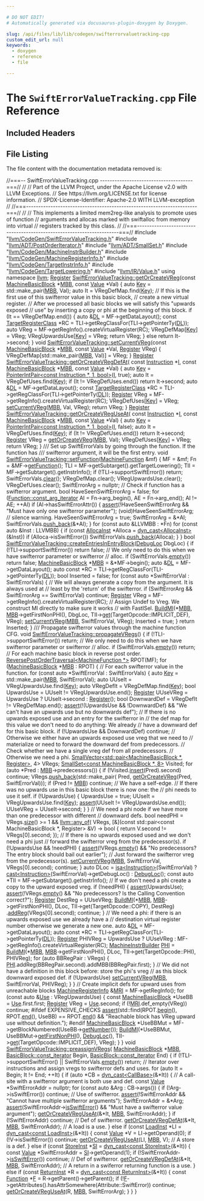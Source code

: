 ```yaml
---

# DO NOT EDIT!
# Automatically generated via docusaurus-plugin-doxygen by Doxygen.

slug: /api/files/lib/lib/codegen/swifterrorvaluetracking-cpp
custom_edit_url: null
keywords:
  - doxygen
  - reference
  - file

---
```





# The `SwiftErrorValueTracking.cpp` File Reference

<DoxygenPage pluginConfig={pluginConfig}>



## Included Headers

<IncludesList>
<IncludesListItem
  filePath="llvm/CodeGen/SwiftErrorValueTracking.h"
  permalink="/docs/api/files/include/include/llvm/include/llvm/codegen/swifterrorvaluetracking-h"
  isLocal="true" />
<IncludesListItem
  filePath="llvm/ADT/PostOrderIterator.h"
  permalink="/docs/api/files/include/include/llvm/include/llvm/adt/postorderiterator-h"
  isLocal="true" />
<IncludesListItem
  filePath="llvm/ADT/SmallSet.h"
  permalink="/docs/api/files/include/include/llvm/include/llvm/adt/smallset-h"
  isLocal="true" />
<IncludesListItem
  filePath="llvm/CodeGen/MachineInstrBuilder.h"
  permalink="/docs/api/files/include/include/llvm/include/llvm/codegen/machineinstrbuilder-h"
  isLocal="true" />
<IncludesListItem
  filePath="llvm/CodeGen/MachineRegisterInfo.h"
  permalink="/docs/api/files/include/include/llvm/include/llvm/codegen/machineregisterinfo-h"
  isLocal="true" />
<IncludesListItem
  filePath="llvm/CodeGen/TargetInstrInfo.h"
  permalink="/docs/api/files/include/include/llvm/include/llvm/codegen/targetinstrinfo-h"
  isLocal="true" />
<IncludesListItem
  filePath="llvm/CodeGen/TargetLowering.h"
  permalink="/docs/api/files/include/include/llvm/include/llvm/codegen/targetlowering-h"
  isLocal="true" />
<IncludesListItem
  filePath="llvm/IR/Value.h"
  permalink="/docs/api/files/include/include/llvm/include/llvm/ir/value-h"
  isLocal="true" />
</IncludesList>


## File Listing

The file content with the documentation metadata removed is:

<ProgramListing>

<Link id="l00001" /><CodeLine lineNumber="1"><span class="doxyHighlightComment">//===-- SwiftErrorValueTracking.cpp --------------------------------------===//</span></CodeLine>
<Link id="l00002" /><CodeLine lineNumber="2"><span class="doxyHighlightComment">//</span></CodeLine>
<Link id="l00003" /><CodeLine lineNumber="3"><span class="doxyHighlightComment">// Part of the LLVM Project, under the Apache License v2.0 with LLVM Exceptions.</span></CodeLine>
<Link id="l00004" /><CodeLine lineNumber="4"><span class="doxyHighlightComment">// See https://llvm.org/LICENSE.txt for license information.</span></CodeLine>
<Link id="l00005" /><CodeLine lineNumber="5"><span class="doxyHighlightComment">// SPDX-License-Identifier: Apache-2.0 WITH LLVM-exception</span></CodeLine>
<Link id="l00006" /><CodeLine lineNumber="6"><span class="doxyHighlightComment">//</span></CodeLine>
<Link id="l00007" /><CodeLine lineNumber="7"><span class="doxyHighlightComment">//===----------------------------------------------------------------------===//</span></CodeLine>
<Link id="l00008" /><CodeLine lineNumber="8"><span class="doxyHighlightComment">//</span></CodeLine>
<Link id="l00009" /><CodeLine lineNumber="9"><span class="doxyHighlightComment">// This implements a limited mem2reg-like analysis to promote uses of function</span></CodeLine>
<Link id="l00010" /><CodeLine lineNumber="10"><span class="doxyHighlightComment">// arguments and allocas marked with swiftalloc from memory into virtual</span></CodeLine>
<Link id="l00011" /><CodeLine lineNumber="11"><span class="doxyHighlightComment">// registers tracked by this class.</span></CodeLine>
<Link id="l00012" /><CodeLine lineNumber="12"><span class="doxyHighlightComment">//</span></CodeLine>
<Link id="l00013" /><CodeLine lineNumber="13"><span class="doxyHighlightComment">//===----------------------------------------------------------------------===//</span></CodeLine>
<Link id="l00014" /><CodeLine lineNumber="14"></CodeLine>
<Link id="l00015" /><CodeLine lineNumber="15"><span class="doxyHighlightPreprocessor">#include &quot;<a href="/docs/api/files/include/include/llvm/include/llvm/codegen/swifterrorvaluetracking-h">llvm/CodeGen/SwiftErrorValueTracking.h</a>&quot;</span></CodeLine>
<Link id="l00016" /><CodeLine lineNumber="16"><span class="doxyHighlightPreprocessor">#include &quot;<a href="/docs/api/files/include/include/llvm/include/llvm/adt/postorderiterator-h">llvm/ADT/PostOrderIterator.h</a>&quot;</span></CodeLine>
<Link id="l00017" /><CodeLine lineNumber="17"><span class="doxyHighlightPreprocessor">#include &quot;<a href="/docs/api/files/include/include/llvm/include/llvm/adt/smallset-h">llvm/ADT/SmallSet.h</a>&quot;</span></CodeLine>
<Link id="l00018" /><CodeLine lineNumber="18"><span class="doxyHighlightPreprocessor">#include &quot;<a href="/docs/api/files/include/include/llvm/include/llvm/codegen/machineinstrbuilder-h">llvm/CodeGen/MachineInstrBuilder.h</a>&quot;</span></CodeLine>
<Link id="l00019" /><CodeLine lineNumber="19"><span class="doxyHighlightPreprocessor">#include &quot;<a href="/docs/api/files/include/include/llvm/include/llvm/codegen/machineregisterinfo-h">llvm/CodeGen/MachineRegisterInfo.h</a>&quot;</span></CodeLine>
<Link id="l00020" /><CodeLine lineNumber="20"><span class="doxyHighlightPreprocessor">#include &quot;<a href="/docs/api/files/include/include/llvm/include/llvm/codegen/targetinstrinfo-h">llvm/CodeGen/TargetInstrInfo.h</a>&quot;</span></CodeLine>
<Link id="l00021" /><CodeLine lineNumber="21"><span class="doxyHighlightPreprocessor">#include &quot;<a href="/docs/api/files/include/include/llvm/include/llvm/codegen/targetlowering-h">llvm/CodeGen/TargetLowering.h</a>&quot;</span></CodeLine>
<Link id="l00022" /><CodeLine lineNumber="22"><span class="doxyHighlightPreprocessor">#include &quot;<a href="/docs/api/files/include/include/llvm/include/llvm/ir/value-h">llvm/IR/Value.h</a>&quot;</span></CodeLine>
<Link id="l00023" /><CodeLine lineNumber="23"></CodeLine>
<Link id="l00024" /><CodeLine lineNumber="24"><span class="doxyHighlightKeyword">using namespace </span><span class="doxyHighlight"><a href="/docs/api/namespaces/llvm">llvm</a>;</span></CodeLine>
<Link id="l00025" /><CodeLine lineNumber="25"></CodeLine>
<Link id="l00026" /><CodeLine lineNumber="26" lineLink="/docs/api/classes/llvm/swifterrorvaluetracking/#a2ac39142a29cd5b2c98260c7de28550d"><span class="doxyHighlight"><a href="/docs/api/classes/llvm/register">Register</a> <a href="/docs/api/classes/llvm/swifterrorvaluetracking/#a2ac39142a29cd5b2c98260c7de28550d">SwiftErrorValueTracking::getOrCreateVReg</a>(</span><span class="doxyHighlightKeyword">const</span><span class="doxyHighlight"> <a href="/docs/api/classes/llvm/machinebasicblock">MachineBasicBlock</a> &#42;<a href="/docs/api/files/lib/lib/target/lib/target/arm/armslshardening-cpp/#a5958512eae2979bd2eb383977996a600">MBB</a>,</span></CodeLine>
<Link id="l00027" /><CodeLine lineNumber="27"><span class="doxyHighlight">                                                  </span><span class="doxyHighlightKeyword">const</span><span class="doxyHighlight"> <a href="/docs/api/classes/llvm/value">Value</a> &#42;Val) &#123;</span></CodeLine>
<Link id="l00028" /><CodeLine lineNumber="28"><span class="doxyHighlight">  </span><span class="doxyHighlightKeyword">auto</span><span class="doxyHighlight"> <a href="/docs/api/namespaces/llvm/#a98c6256d0644613c6b5b3e2ef06ef5ce">Key</a> = std::make&#95;pair(<a href="/docs/api/files/lib/lib/target/lib/target/arm/armslshardening-cpp/#a5958512eae2979bd2eb383977996a600">MBB</a>, Val);</span></CodeLine>
<Link id="l00029" /><CodeLine lineNumber="29"><span class="doxyHighlight">  </span><span class="doxyHighlightKeyword">auto</span><span class="doxyHighlight"> It = VRegDefMap.find(<a href="/docs/api/namespaces/llvm/#a98c6256d0644613c6b5b3e2ef06ef5ce">Key</a>);</span></CodeLine>
<Link id="l00030" /><CodeLine lineNumber="30"><span class="doxyHighlight">  </span><span class="doxyHighlightComment">// If this is the first use of this swifterror value in this basic block,</span></CodeLine>
<Link id="l00031" /><CodeLine lineNumber="31"><span class="doxyHighlight">  </span><span class="doxyHighlightComment">// create a new virtual register.</span></CodeLine>
<Link id="l00032" /><CodeLine lineNumber="32"><span class="doxyHighlight">  </span><span class="doxyHighlightComment">// After we processed all basic blocks we will satisfy this &quot;upwards exposed</span></CodeLine>
<Link id="l00033" /><CodeLine lineNumber="33"><span class="doxyHighlight">  </span><span class="doxyHighlightComment">// use&quot; by inserting a copy or phi at the beginning of this block.</span></CodeLine>
<Link id="l00034" /><CodeLine lineNumber="34"><span class="doxyHighlight">  </span><span class="doxyHighlightKeywordFlow">if</span><span class="doxyHighlight"> (It == VRegDefMap.end()) &#123;</span></CodeLine>
<Link id="l00035" /><CodeLine lineNumber="35"><span class="doxyHighlight">    </span><span class="doxyHighlightKeyword">auto</span><span class="doxyHighlight"> &amp;<a href="/docs/api/files/lib/lib/target/lib/target/arm/armslshardening-cpp/#ad467c4ab9119043f9b7750ab986be61a">DL</a> = MF-&gt;getDataLayout();</span></CodeLine>
<Link id="l00036" /><CodeLine lineNumber="36"><span class="doxyHighlight">    </span><span class="doxyHighlightKeyword">const</span><span class="doxyHighlight"> <a href="/docs/api/classes/llvm/targetregisterclass">TargetRegisterClass</a> &#42;RC = TLI-&gt;getRegClassFor(TLI-&gt;getPointerTy(<a href="/docs/api/files/lib/lib/target/lib/target/arm/armslshardening-cpp/#ad467c4ab9119043f9b7750ab986be61a">DL</a>));</span></CodeLine>
<Link id="l00037" /><CodeLine lineNumber="37"><span class="doxyHighlight">    </span><span class="doxyHighlightKeyword">auto</span><span class="doxyHighlight"> VReg = MF-&gt;getRegInfo().createVirtualRegister(RC);</span></CodeLine>
<Link id="l00038" /><CodeLine lineNumber="38"><span class="doxyHighlight">    VRegDefMap&#91;<a href="/docs/api/namespaces/llvm/#a98c6256d0644613c6b5b3e2ef06ef5ce">Key</a>&#93; = VReg;</span></CodeLine>
<Link id="l00039" /><CodeLine lineNumber="39"><span class="doxyHighlight">    VRegUpwardsUse&#91;<a href="/docs/api/namespaces/llvm/#a98c6256d0644613c6b5b3e2ef06ef5ce">Key</a>&#93; = VReg;</span></CodeLine>
<Link id="l00040" /><CodeLine lineNumber="40"><span class="doxyHighlight">    </span><span class="doxyHighlightKeywordFlow">return</span><span class="doxyHighlight"> VReg;</span></CodeLine>
<Link id="l00041" /><CodeLine lineNumber="41"><span class="doxyHighlight">  &#125; </span><span class="doxyHighlightKeywordFlow">else</span></CodeLine>
<Link id="l00042" /><CodeLine lineNumber="42"><span class="doxyHighlight">    </span><span class="doxyHighlightKeywordFlow">return</span><span class="doxyHighlight"> It-&gt;second;</span></CodeLine>
<Link id="l00043" /><CodeLine lineNumber="43"><span class="doxyHighlight">&#125;</span></CodeLine>
<Link id="l00044" /><CodeLine lineNumber="44"></CodeLine>
<Link id="l00045" /><CodeLine lineNumber="45" lineLink="/docs/api/classes/llvm/swifterrorvaluetracking/#a66f2e8beece1a113332dbc94eb85f045"><span class="doxyHighlightKeywordType">void</span><span class="doxyHighlight"> <a href="/docs/api/classes/llvm/swifterrorvaluetracking/#a66f2e8beece1a113332dbc94eb85f045">SwiftErrorValueTracking::setCurrentVReg</a>(</span><span class="doxyHighlightKeyword">const</span><span class="doxyHighlight"> <a href="/docs/api/classes/llvm/machinebasicblock">MachineBasicBlock</a> &#42;<a href="/docs/api/files/lib/lib/target/lib/target/arm/armslshardening-cpp/#a5958512eae2979bd2eb383977996a600">MBB</a>,</span></CodeLine>
<Link id="l00046" /><CodeLine lineNumber="46"><span class="doxyHighlight">                                             </span><span class="doxyHighlightKeyword">const</span><span class="doxyHighlight"> <a href="/docs/api/classes/llvm/value">Value</a> &#42;Val, <a href="/docs/api/classes/llvm/register">Register</a> VReg) &#123;</span></CodeLine>
<Link id="l00047" /><CodeLine lineNumber="47"><span class="doxyHighlight">  VRegDefMap&#91;std::make&#95;pair(<a href="/docs/api/files/lib/lib/target/lib/target/arm/armslshardening-cpp/#a5958512eae2979bd2eb383977996a600">MBB</a>, Val)&#93; = VReg;</span></CodeLine>
<Link id="l00048" /><CodeLine lineNumber="48"><span class="doxyHighlight">&#125;</span></CodeLine>
<Link id="l00049" /><CodeLine lineNumber="49"></CodeLine>
<Link id="l00050" /><CodeLine lineNumber="50" lineLink="/docs/api/classes/llvm/swifterrorvaluetracking/#a92683da838265b16493908a7d40e77da"><span class="doxyHighlight"><a href="/docs/api/classes/llvm/register">Register</a> <a href="/docs/api/classes/llvm/swifterrorvaluetracking/#a92683da838265b16493908a7d40e77da">SwiftErrorValueTracking::getOrCreateVRegDefAt</a>(</span></CodeLine>
<Link id="l00051" /><CodeLine lineNumber="51"><span class="doxyHighlight">    </span><span class="doxyHighlightKeyword">const</span><span class="doxyHighlight"> <a href="/docs/api/classes/llvm/instruction">Instruction</a> &#42;<a href="/docs/api/files/lib/lib/support/md5-cpp/#ac0eafdc9ee161b71e7af98af736952fd">I</a>, </span><span class="doxyHighlightKeyword">const</span><span class="doxyHighlight"> <a href="/docs/api/classes/llvm/machinebasicblock">MachineBasicBlock</a> &#42;<a href="/docs/api/files/lib/lib/target/lib/target/arm/armslshardening-cpp/#a5958512eae2979bd2eb383977996a600">MBB</a>, </span><span class="doxyHighlightKeyword">const</span><span class="doxyHighlight"> <a href="/docs/api/classes/llvm/value">Value</a> &#42;Val) &#123;</span></CodeLine>
<Link id="l00052" /><CodeLine lineNumber="52"><span class="doxyHighlight">  </span><span class="doxyHighlightKeyword">auto</span><span class="doxyHighlight"> <a href="/docs/api/namespaces/llvm/#a98c6256d0644613c6b5b3e2ef06ef5ce">Key</a> = <a href="/docs/api/classes/llvm/pointerintpair">PointerIntPair&lt;const Instruction &#42;, 1, bool&gt;</a>(<a href="/docs/api/files/lib/lib/support/md5-cpp/#ac0eafdc9ee161b71e7af98af736952fd">I</a>, </span><span class="doxyHighlightKeyword">true</span><span class="doxyHighlight">);</span></CodeLine>
<Link id="l00053" /><CodeLine lineNumber="53"><span class="doxyHighlight">  </span><span class="doxyHighlightKeyword">auto</span><span class="doxyHighlight"> It = VRegDefUses.find(<a href="/docs/api/namespaces/llvm/#a98c6256d0644613c6b5b3e2ef06ef5ce">Key</a>);</span></CodeLine>
<Link id="l00054" /><CodeLine lineNumber="54"><span class="doxyHighlight">  </span><span class="doxyHighlightKeywordFlow">if</span><span class="doxyHighlight"> (It != VRegDefUses.end())</span></CodeLine>
<Link id="l00055" /><CodeLine lineNumber="55"><span class="doxyHighlight">    </span><span class="doxyHighlightKeywordFlow">return</span><span class="doxyHighlight"> It-&gt;second;</span></CodeLine>
<Link id="l00056" /><CodeLine lineNumber="56"></CodeLine>
<Link id="l00057" /><CodeLine lineNumber="57"><span class="doxyHighlight">  </span><span class="doxyHighlightKeyword">auto</span><span class="doxyHighlight"> &amp;<a href="/docs/api/files/lib/lib/target/lib/target/arm/armslshardening-cpp/#ad467c4ab9119043f9b7750ab986be61a">DL</a> = MF-&gt;getDataLayout();</span></CodeLine>
<Link id="l00058" /><CodeLine lineNumber="58"><span class="doxyHighlight">  </span><span class="doxyHighlightKeyword">const</span><span class="doxyHighlight"> <a href="/docs/api/classes/llvm/targetregisterclass">TargetRegisterClass</a> &#42;RC = TLI-&gt;getRegClassFor(TLI-&gt;getPointerTy(<a href="/docs/api/files/lib/lib/target/lib/target/arm/armslshardening-cpp/#ad467c4ab9119043f9b7750ab986be61a">DL</a>));</span></CodeLine>
<Link id="l00059" /><CodeLine lineNumber="59"><span class="doxyHighlight">  <a href="/docs/api/classes/llvm/register">Register</a> VReg = MF-&gt;getRegInfo().createVirtualRegister(RC);</span></CodeLine>
<Link id="l00060" /><CodeLine lineNumber="60"><span class="doxyHighlight">  VRegDefUses&#91;<a href="/docs/api/namespaces/llvm/#a98c6256d0644613c6b5b3e2ef06ef5ce">Key</a>&#93; = VReg;</span></CodeLine>
<Link id="l00061" /><CodeLine lineNumber="61"><span class="doxyHighlight">  <a href="/docs/api/classes/llvm/swifterrorvaluetracking/#a66f2e8beece1a113332dbc94eb85f045">setCurrentVReg</a>(<a href="/docs/api/files/lib/lib/target/lib/target/arm/armslshardening-cpp/#a5958512eae2979bd2eb383977996a600">MBB</a>, Val, VReg);</span></CodeLine>
<Link id="l00062" /><CodeLine lineNumber="62"><span class="doxyHighlight">  </span><span class="doxyHighlightKeywordFlow">return</span><span class="doxyHighlight"> VReg;</span></CodeLine>
<Link id="l00063" /><CodeLine lineNumber="63"><span class="doxyHighlight">&#125;</span></CodeLine>
<Link id="l00064" /><CodeLine lineNumber="64"></CodeLine>
<Link id="l00065" /><CodeLine lineNumber="65" lineLink="/docs/api/classes/llvm/swifterrorvaluetracking/#a72423412c65ab93787c19457470cf429"><span class="doxyHighlight"><a href="/docs/api/classes/llvm/register">Register</a> <a href="/docs/api/classes/llvm/swifterrorvaluetracking/#a72423412c65ab93787c19457470cf429">SwiftErrorValueTracking::getOrCreateVRegUseAt</a>(</span></CodeLine>
<Link id="l00066" /><CodeLine lineNumber="66"><span class="doxyHighlight">    </span><span class="doxyHighlightKeyword">const</span><span class="doxyHighlight"> <a href="/docs/api/classes/llvm/instruction">Instruction</a> &#42;<a href="/docs/api/files/lib/lib/support/md5-cpp/#ac0eafdc9ee161b71e7af98af736952fd">I</a>, </span><span class="doxyHighlightKeyword">const</span><span class="doxyHighlight"> <a href="/docs/api/classes/llvm/machinebasicblock">MachineBasicBlock</a> &#42;<a href="/docs/api/files/lib/lib/target/lib/target/arm/armslshardening-cpp/#a5958512eae2979bd2eb383977996a600">MBB</a>, </span><span class="doxyHighlightKeyword">const</span><span class="doxyHighlight"> <a href="/docs/api/classes/llvm/value">Value</a> &#42;Val) &#123;</span></CodeLine>
<Link id="l00067" /><CodeLine lineNumber="67"><span class="doxyHighlight">  </span><span class="doxyHighlightKeyword">auto</span><span class="doxyHighlight"> <a href="/docs/api/namespaces/llvm/#a98c6256d0644613c6b5b3e2ef06ef5ce">Key</a> = <a href="/docs/api/classes/llvm/pointerintpair">PointerIntPair&lt;const Instruction &#42;, 1, bool&gt;</a>(<a href="/docs/api/files/lib/lib/support/md5-cpp/#ac0eafdc9ee161b71e7af98af736952fd">I</a>, </span><span class="doxyHighlightKeyword">false</span><span class="doxyHighlight">);</span></CodeLine>
<Link id="l00068" /><CodeLine lineNumber="68"><span class="doxyHighlight">  </span><span class="doxyHighlightKeyword">auto</span><span class="doxyHighlight"> It = VRegDefUses.find(<a href="/docs/api/namespaces/llvm/#a98c6256d0644613c6b5b3e2ef06ef5ce">Key</a>);</span></CodeLine>
<Link id="l00069" /><CodeLine lineNumber="69"><span class="doxyHighlight">  </span><span class="doxyHighlightKeywordFlow">if</span><span class="doxyHighlight"> (It != VRegDefUses.end())</span></CodeLine>
<Link id="l00070" /><CodeLine lineNumber="70"><span class="doxyHighlight">    </span><span class="doxyHighlightKeywordFlow">return</span><span class="doxyHighlight"> It-&gt;second;</span></CodeLine>
<Link id="l00071" /><CodeLine lineNumber="71"></CodeLine>
<Link id="l00072" /><CodeLine lineNumber="72"><span class="doxyHighlight">  <a href="/docs/api/classes/llvm/register">Register</a> VReg = <a href="/docs/api/classes/llvm/swifterrorvaluetracking/#a2ac39142a29cd5b2c98260c7de28550d">getOrCreateVReg</a>(<a href="/docs/api/files/lib/lib/target/lib/target/arm/armslshardening-cpp/#a5958512eae2979bd2eb383977996a600">MBB</a>, Val);</span></CodeLine>
<Link id="l00073" /><CodeLine lineNumber="73"><span class="doxyHighlight">  VRegDefUses&#91;<a href="/docs/api/namespaces/llvm/#a98c6256d0644613c6b5b3e2ef06ef5ce">Key</a>&#93; = VReg;</span></CodeLine>
<Link id="l00074" /><CodeLine lineNumber="74"><span class="doxyHighlight">  </span><span class="doxyHighlightKeywordFlow">return</span><span class="doxyHighlight"> VReg;</span></CodeLine>
<Link id="l00075" /><CodeLine lineNumber="75"><span class="doxyHighlight">&#125;</span></CodeLine>
<Link id="l00076" /><CodeLine lineNumber="76"></CodeLine>
<Link id="l00077" /><CodeLine lineNumber="77"><span class="doxyHighlightComment">/// Set up SwiftErrorVals by going through the function. If the function has</span></CodeLine>
<Link id="l00078" /><CodeLine lineNumber="78"><span class="doxyHighlightComment">/// swifterror argument, it will be the first entry.</span></CodeLine>
<Link id="l00079" /><CodeLine lineNumber="79" lineLink="/docs/api/classes/llvm/swifterrorvaluetracking/#a24c5af064959f82c481aa7411748e5db"><span class="doxyHighlightKeywordType">void</span><span class="doxyHighlight"> <a href="/docs/api/classes/llvm/swifterrorvaluetracking/#a24c5af064959f82c481aa7411748e5db">SwiftErrorValueTracking::setFunction</a>(<a href="/docs/api/classes/llvm/machinefunction">MachineFunction</a> &amp;mf) &#123;</span></CodeLine>
<Link id="l00080" /><CodeLine lineNumber="80"><span class="doxyHighlight">  MF = &amp;mf;</span></CodeLine>
<Link id="l00081" /><CodeLine lineNumber="81"><span class="doxyHighlight">  Fn = &amp;MF-&gt;<a href="/docs/api/classes/llvm/machinefunction/#a977ddce262de45c645be23d951066351">getFunction</a>();</span></CodeLine>
<Link id="l00082" /><CodeLine lineNumber="82"><span class="doxyHighlight">  TLI = MF-&gt;getSubtarget().getTargetLowering();</span></CodeLine>
<Link id="l00083" /><CodeLine lineNumber="83"><span class="doxyHighlight">  TII = MF-&gt;getSubtarget().getInstrInfo();</span></CodeLine>
<Link id="l00084" /><CodeLine lineNumber="84"></CodeLine>
<Link id="l00085" /><CodeLine lineNumber="85"><span class="doxyHighlight">  </span><span class="doxyHighlightKeywordFlow">if</span><span class="doxyHighlight"> (!TLI-&gt;supportSwiftError())</span></CodeLine>
<Link id="l00086" /><CodeLine lineNumber="86"><span class="doxyHighlight">    </span><span class="doxyHighlightKeywordFlow">return</span><span class="doxyHighlight">;</span></CodeLine>
<Link id="l00087" /><CodeLine lineNumber="87"></CodeLine>
<Link id="l00088" /><CodeLine lineNumber="88"><span class="doxyHighlight">  SwiftErrorVals.<a href="/docs/api/classes/llvm/smallvectorimpl/#aac0ea55010b7b1a301e65a0baea057aa">clear</a>();</span></CodeLine>
<Link id="l00089" /><CodeLine lineNumber="89"><span class="doxyHighlight">  VRegDefMap.clear();</span></CodeLine>
<Link id="l00090" /><CodeLine lineNumber="90"><span class="doxyHighlight">  VRegUpwardsUse.clear();</span></CodeLine>
<Link id="l00091" /><CodeLine lineNumber="91"><span class="doxyHighlight">  VRegDefUses.clear();</span></CodeLine>
<Link id="l00092" /><CodeLine lineNumber="92"><span class="doxyHighlight">  SwiftErrorArg = </span><span class="doxyHighlightKeyword">nullptr</span><span class="doxyHighlight">;</span></CodeLine>
<Link id="l00093" /><CodeLine lineNumber="93"></CodeLine>
<Link id="l00094" /><CodeLine lineNumber="94"><span class="doxyHighlight">  </span><span class="doxyHighlightComment">// Check if function has a swifterror argument.</span></CodeLine>
<Link id="l00095" /><CodeLine lineNumber="95"><span class="doxyHighlight">  </span><span class="doxyHighlightKeywordType">bool</span><span class="doxyHighlight"> HaveSeenSwiftErrorArg = </span><span class="doxyHighlightKeyword">false</span><span class="doxyHighlight">;</span></CodeLine>
<Link id="l00096" /><CodeLine lineNumber="96"><span class="doxyHighlight">  </span><span class="doxyHighlightKeywordFlow">for</span><span class="doxyHighlight"> (<a href="/docs/api/classes/llvm/function/#ae8dcf6aa51ec5887c9c52c148535c021">Function::const&#95;arg&#95;iterator</a> AI = Fn-&gt;arg&#95;begin(), AE = Fn-&gt;arg&#95;end();</span></CodeLine>
<Link id="l00097" /><CodeLine lineNumber="97"><span class="doxyHighlight">       AI != AE; ++AI)</span></CodeLine>
<Link id="l00098" /><CodeLine lineNumber="98"><span class="doxyHighlight">    </span><span class="doxyHighlightKeywordFlow">if</span><span class="doxyHighlight"> (AI-&gt;hasSwiftErrorAttr()) &#123;</span></CodeLine>
<Link id="l00099" /><CodeLine lineNumber="99"><span class="doxyHighlight">      <a href="/docs/api/files/lib/lib/target/lib/target/amdgpu/silowercontrolflow-cpp/#a4868c5d81c5ccc98c47aeab6244346a0">assert</a>(!HaveSeenSwiftErrorArg &amp;&amp;</span></CodeLine>
<Link id="l00100" /><CodeLine lineNumber="100"><span class="doxyHighlight">             </span><span class="doxyHighlightStringLiteral">&quot;Must have only one swifterror parameter&quot;</span><span class="doxyHighlight">);</span></CodeLine>
<Link id="l00101" /><CodeLine lineNumber="101"><span class="doxyHighlight">      (void)HaveSeenSwiftErrorArg; </span><span class="doxyHighlightComment">// silence warning.</span></CodeLine>
<Link id="l00102" /><CodeLine lineNumber="102"><span class="doxyHighlight">      HaveSeenSwiftErrorArg = </span><span class="doxyHighlightKeyword">true</span><span class="doxyHighlight">;</span></CodeLine>
<Link id="l00103" /><CodeLine lineNumber="103"><span class="doxyHighlight">      SwiftErrorArg = &amp;&#42;AI;</span></CodeLine>
<Link id="l00104" /><CodeLine lineNumber="104"><span class="doxyHighlight">      SwiftErrorVals.<a href="/docs/api/classes/llvm/smallvectortemplatebase/#af42bfbc067df27c19ee2fc859df58799">push&#95;back</a>(&amp;&#42;AI);</span></CodeLine>
<Link id="l00105" /><CodeLine lineNumber="105"><span class="doxyHighlight">    &#125;</span></CodeLine>
<Link id="l00106" /><CodeLine lineNumber="106"></CodeLine>
<Link id="l00107" /><CodeLine lineNumber="107"><span class="doxyHighlight">  </span><span class="doxyHighlightKeywordFlow">for</span><span class="doxyHighlight"> (</span><span class="doxyHighlightKeyword">const</span><span class="doxyHighlight"> </span><span class="doxyHighlightKeyword">auto</span><span class="doxyHighlight"> &amp;LLVMBB : &#42;Fn)</span></CodeLine>
<Link id="l00108" /><CodeLine lineNumber="108"><span class="doxyHighlight">    </span><span class="doxyHighlightKeywordFlow">for</span><span class="doxyHighlight"> (</span><span class="doxyHighlightKeyword">const</span><span class="doxyHighlight"> </span><span class="doxyHighlightKeyword">auto</span><span class="doxyHighlight"> &amp;Inst : LLVMBB) &#123;</span></CodeLine>
<Link id="l00109" /><CodeLine lineNumber="109"><span class="doxyHighlight">      </span><span class="doxyHighlightKeywordFlow">if</span><span class="doxyHighlight"> (</span><span class="doxyHighlightKeyword">const</span><span class="doxyHighlight"> <a href="/docs/api/classes/llvm/allocainst">AllocaInst</a> &#42;Alloca = <a href="/docs/api/namespaces/llvm/#a22eeee01734061ac1b31ccd994c49eef">dyn&#95;cast&lt;AllocaInst&gt;</a>(&amp;Inst))</span></CodeLine>
<Link id="l00110" /><CodeLine lineNumber="110"><span class="doxyHighlight">        </span><span class="doxyHighlightKeywordFlow">if</span><span class="doxyHighlight"> (Alloca-&gt;isSwiftError())</span></CodeLine>
<Link id="l00111" /><CodeLine lineNumber="111"><span class="doxyHighlight">          SwiftErrorVals.<a href="/docs/api/classes/llvm/smallvectortemplatebase/#af42bfbc067df27c19ee2fc859df58799">push&#95;back</a>(Alloca);</span></CodeLine>
<Link id="l00112" /><CodeLine lineNumber="112"><span class="doxyHighlight">    &#125;</span></CodeLine>
<Link id="l00113" /><CodeLine lineNumber="113"><span class="doxyHighlight">&#125;</span></CodeLine>
<Link id="l00114" /><CodeLine lineNumber="114"></CodeLine>
<Link id="l00115" /><CodeLine lineNumber="115" lineLink="/docs/api/classes/llvm/swifterrorvaluetracking/#a1c4dd162e1545ca0cecfc65a26a536bb"><span class="doxyHighlightKeywordType">bool</span><span class="doxyHighlight"> <a href="/docs/api/classes/llvm/swifterrorvaluetracking/#a1c4dd162e1545ca0cecfc65a26a536bb">SwiftErrorValueTracking::createEntriesInEntryBlock</a>(<a href="/docs/api/classes/llvm/debugloc">DebugLoc</a> DbgLoc) &#123;</span></CodeLine>
<Link id="l00116" /><CodeLine lineNumber="116"><span class="doxyHighlight">  </span><span class="doxyHighlightKeywordFlow">if</span><span class="doxyHighlight"> (!TLI-&gt;supportSwiftError())</span></CodeLine>
<Link id="l00117" /><CodeLine lineNumber="117"><span class="doxyHighlight">    </span><span class="doxyHighlightKeywordFlow">return</span><span class="doxyHighlight"> </span><span class="doxyHighlightKeyword">false</span><span class="doxyHighlight">;</span></CodeLine>
<Link id="l00118" /><CodeLine lineNumber="118"></CodeLine>
<Link id="l00119" /><CodeLine lineNumber="119"><span class="doxyHighlight">  </span><span class="doxyHighlightComment">// We only need to do this when we have swifterror parameter or swifterror</span></CodeLine>
<Link id="l00120" /><CodeLine lineNumber="120"><span class="doxyHighlight">  </span><span class="doxyHighlightComment">// alloc.</span></CodeLine>
<Link id="l00121" /><CodeLine lineNumber="121"><span class="doxyHighlight">  </span><span class="doxyHighlightKeywordFlow">if</span><span class="doxyHighlight"> (SwiftErrorVals.<a href="/docs/api/classes/llvm/smallvectortemplatecommon/#ad9a3c7bc26b130377bbafc170b5f88a2">empty</a>())</span></CodeLine>
<Link id="l00122" /><CodeLine lineNumber="122"><span class="doxyHighlight">    </span><span class="doxyHighlightKeywordFlow">return</span><span class="doxyHighlight"> </span><span class="doxyHighlightKeyword">false</span><span class="doxyHighlight">;</span></CodeLine>
<Link id="l00123" /><CodeLine lineNumber="123"></CodeLine>
<Link id="l00124" /><CodeLine lineNumber="124"><span class="doxyHighlight">  <a href="/docs/api/classes/llvm/machinebasicblock">MachineBasicBlock</a> &#42;<a href="/docs/api/files/lib/lib/target/lib/target/arm/armslshardening-cpp/#a5958512eae2979bd2eb383977996a600">MBB</a> = &amp;&#42;MF-&gt;begin();</span></CodeLine>
<Link id="l00125" /><CodeLine lineNumber="125"><span class="doxyHighlight">  </span><span class="doxyHighlightKeyword">auto</span><span class="doxyHighlight"> &amp;<a href="/docs/api/files/lib/lib/target/lib/target/arm/armslshardening-cpp/#ad467c4ab9119043f9b7750ab986be61a">DL</a> = MF-&gt;getDataLayout();</span></CodeLine>
<Link id="l00126" /><CodeLine lineNumber="126"><span class="doxyHighlight">  </span><span class="doxyHighlightKeyword">auto</span><span class="doxyHighlight"> </span><span class="doxyHighlightKeyword">const</span><span class="doxyHighlight"> &#42;RC = TLI-&gt;getRegClassFor(TLI-&gt;getPointerTy(<a href="/docs/api/files/lib/lib/target/lib/target/arm/armslshardening-cpp/#ad467c4ab9119043f9b7750ab986be61a">DL</a>));</span></CodeLine>
<Link id="l00127" /><CodeLine lineNumber="127"><span class="doxyHighlight">  </span><span class="doxyHighlightKeywordType">bool</span><span class="doxyHighlight"> Inserted = </span><span class="doxyHighlightKeyword">false</span><span class="doxyHighlight">;</span></CodeLine>
<Link id="l00128" /><CodeLine lineNumber="128"><span class="doxyHighlight">  </span><span class="doxyHighlightKeywordFlow">for</span><span class="doxyHighlight"> (</span><span class="doxyHighlightKeyword">const</span><span class="doxyHighlight"> </span><span class="doxyHighlightKeyword">auto</span><span class="doxyHighlight"> &#42;SwiftErrorVal : SwiftErrorVals) &#123;</span></CodeLine>
<Link id="l00129" /><CodeLine lineNumber="129"><span class="doxyHighlight">    </span><span class="doxyHighlightComment">// We will always generate a copy from the argument. It is always used at</span></CodeLine>
<Link id="l00130" /><CodeLine lineNumber="130"><span class="doxyHighlight">    </span><span class="doxyHighlightComment">// least by the &#39;return&#39; of the swifterror.</span></CodeLine>
<Link id="l00131" /><CodeLine lineNumber="131"><span class="doxyHighlight">    </span><span class="doxyHighlightKeywordFlow">if</span><span class="doxyHighlight"> (SwiftErrorArg &amp;&amp; SwiftErrorArg == SwiftErrorVal)</span></CodeLine>
<Link id="l00132" /><CodeLine lineNumber="132"><span class="doxyHighlight">      </span><span class="doxyHighlightKeywordFlow">continue</span><span class="doxyHighlight">;</span></CodeLine>
<Link id="l00133" /><CodeLine lineNumber="133"><span class="doxyHighlight">    <a href="/docs/api/classes/llvm/register">Register</a> VReg = MF-&gt;getRegInfo().createVirtualRegister(RC);</span></CodeLine>
<Link id="l00134" /><CodeLine lineNumber="134"><span class="doxyHighlight">    </span><span class="doxyHighlightComment">// Assign Undef to Vreg. We construct MI directly to make sure it works</span></CodeLine>
<Link id="l00135" /><CodeLine lineNumber="135"><span class="doxyHighlight">    </span><span class="doxyHighlightComment">// with FastISel.</span></CodeLine>
<Link id="l00136" /><CodeLine lineNumber="136"><span class="doxyHighlight">    <a href="/docs/api/namespaces/llvm/#a17e04afcf0c5efeb0eb6a9a45287b5e4">BuildMI</a>(&#42;<a href="/docs/api/files/lib/lib/target/lib/target/arm/armslshardening-cpp/#a5958512eae2979bd2eb383977996a600">MBB</a>, <a href="/docs/api/files/lib/lib/target/lib/target/arm/armslshardening-cpp/#a5958512eae2979bd2eb383977996a600">MBB</a>-&gt;getFirstNonPHI(), DbgLoc,</span></CodeLine>
<Link id="l00137" /><CodeLine lineNumber="137"><span class="doxyHighlight">            TII-&gt;<a href="/docs/api/classes/llvm/mdnode/#a7d10a7b9b7f40b04d27ed97c38ea1950">get</a>(TargetOpcode::IMPLICIT&#95;DEF), VReg);</span></CodeLine>
<Link id="l00138" /><CodeLine lineNumber="138"></CodeLine>
<Link id="l00139" /><CodeLine lineNumber="139"><span class="doxyHighlight">    <a href="/docs/api/classes/llvm/swifterrorvaluetracking/#a66f2e8beece1a113332dbc94eb85f045">setCurrentVReg</a>(<a href="/docs/api/files/lib/lib/target/lib/target/arm/armslshardening-cpp/#a5958512eae2979bd2eb383977996a600">MBB</a>, SwiftErrorVal, VReg);</span></CodeLine>
<Link id="l00140" /><CodeLine lineNumber="140"><span class="doxyHighlight">    Inserted = </span><span class="doxyHighlightKeyword">true</span><span class="doxyHighlight">;</span></CodeLine>
<Link id="l00141" /><CodeLine lineNumber="141"><span class="doxyHighlight">  &#125;</span></CodeLine>
<Link id="l00142" /><CodeLine lineNumber="142"></CodeLine>
<Link id="l00143" /><CodeLine lineNumber="143"><span class="doxyHighlight">  </span><span class="doxyHighlightKeywordFlow">return</span><span class="doxyHighlight"> Inserted;</span></CodeLine>
<Link id="l00144" /><CodeLine lineNumber="144"><span class="doxyHighlight">&#125;</span></CodeLine>
<Link id="l00145" /><CodeLine lineNumber="145"></CodeLine>
<Link id="l00146" /><CodeLine lineNumber="146"><span class="doxyHighlightComment">/// Propagate swifterror values through the machine function CFG.</span></CodeLine>
<Link id="l00147" /><CodeLine lineNumber="147" lineLink="/docs/api/classes/llvm/swifterrorvaluetracking/#afc960ff953a4a9d9fbf91baf590222d2"><span class="doxyHighlightKeywordType">void</span><span class="doxyHighlight"> <a href="/docs/api/classes/llvm/swifterrorvaluetracking/#afc960ff953a4a9d9fbf91baf590222d2">SwiftErrorValueTracking::propagateVRegs</a>() &#123;</span></CodeLine>
<Link id="l00148" /><CodeLine lineNumber="148"><span class="doxyHighlight">  </span><span class="doxyHighlightKeywordFlow">if</span><span class="doxyHighlight"> (!TLI-&gt;supportSwiftError())</span></CodeLine>
<Link id="l00149" /><CodeLine lineNumber="149"><span class="doxyHighlight">    </span><span class="doxyHighlightKeywordFlow">return</span><span class="doxyHighlight">;</span></CodeLine>
<Link id="l00150" /><CodeLine lineNumber="150"></CodeLine>
<Link id="l00151" /><CodeLine lineNumber="151"><span class="doxyHighlight">  </span><span class="doxyHighlightComment">// We only need to do this when we have swifterror parameter or swifterror</span></CodeLine>
<Link id="l00152" /><CodeLine lineNumber="152"><span class="doxyHighlight">  </span><span class="doxyHighlightComment">// alloc.</span></CodeLine>
<Link id="l00153" /><CodeLine lineNumber="153"><span class="doxyHighlight">  </span><span class="doxyHighlightKeywordFlow">if</span><span class="doxyHighlight"> (SwiftErrorVals.<a href="/docs/api/classes/llvm/smallvectortemplatecommon/#ad9a3c7bc26b130377bbafc170b5f88a2">empty</a>())</span></CodeLine>
<Link id="l00154" /><CodeLine lineNumber="154"><span class="doxyHighlight">    </span><span class="doxyHighlightKeywordFlow">return</span><span class="doxyHighlight">;</span></CodeLine>
<Link id="l00155" /><CodeLine lineNumber="155"></CodeLine>
<Link id="l00156" /><CodeLine lineNumber="156"><span class="doxyHighlight">  </span><span class="doxyHighlightComment">// For each machine basic block in reverse post order.</span></CodeLine>
<Link id="l00157" /><CodeLine lineNumber="157"><span class="doxyHighlight">  <a href="/docs/api/classes/llvm/reversepostordertraversal">ReversePostOrderTraversal&lt;MachineFunction &#42;&gt;</a> RPOT(MF);</span></CodeLine>
<Link id="l00158" /><CodeLine lineNumber="158"><span class="doxyHighlight">  </span><span class="doxyHighlightKeywordFlow">for</span><span class="doxyHighlight"> (<a href="/docs/api/classes/llvm/machinebasicblock">MachineBasicBlock</a> &#42;<a href="/docs/api/files/lib/lib/target/lib/target/arm/armslshardening-cpp/#a5958512eae2979bd2eb383977996a600">MBB</a> : RPOT) &#123;</span></CodeLine>
<Link id="l00159" /><CodeLine lineNumber="159"><span class="doxyHighlight">    </span><span class="doxyHighlightComment">// For each swifterror value in the function.</span></CodeLine>
<Link id="l00160" /><CodeLine lineNumber="160"><span class="doxyHighlight">    </span><span class="doxyHighlightKeywordFlow">for</span><span class="doxyHighlight"> (</span><span class="doxyHighlightKeyword">const</span><span class="doxyHighlight"> </span><span class="doxyHighlightKeyword">auto</span><span class="doxyHighlight"> &#42;SwiftErrorVal : SwiftErrorVals) &#123;</span></CodeLine>
<Link id="l00161" /><CodeLine lineNumber="161"><span class="doxyHighlight">      </span><span class="doxyHighlightKeyword">auto</span><span class="doxyHighlight"> <a href="/docs/api/namespaces/llvm/#a98c6256d0644613c6b5b3e2ef06ef5ce">Key</a> = std::make&#95;pair(<a href="/docs/api/files/lib/lib/target/lib/target/arm/armslshardening-cpp/#a5958512eae2979bd2eb383977996a600">MBB</a>, SwiftErrorVal);</span></CodeLine>
<Link id="l00162" /><CodeLine lineNumber="162"><span class="doxyHighlight">      </span><span class="doxyHighlightKeyword">auto</span><span class="doxyHighlight"> UUseIt = VRegUpwardsUse.find(<a href="/docs/api/namespaces/llvm/#a98c6256d0644613c6b5b3e2ef06ef5ce">Key</a>);</span></CodeLine>
<Link id="l00163" /><CodeLine lineNumber="163"><span class="doxyHighlight">      </span><span class="doxyHighlightKeyword">auto</span><span class="doxyHighlight"> VRegDefIt = VRegDefMap.find(<a href="/docs/api/namespaces/llvm/#a98c6256d0644613c6b5b3e2ef06ef5ce">Key</a>);</span></CodeLine>
<Link id="l00164" /><CodeLine lineNumber="164"><span class="doxyHighlight">      </span><span class="doxyHighlightKeywordType">bool</span><span class="doxyHighlight"> UpwardsUse = UUseIt != VRegUpwardsUse.end();</span></CodeLine>
<Link id="l00165" /><CodeLine lineNumber="165"><span class="doxyHighlight">      <a href="/docs/api/classes/llvm/register">Register</a> UUseVReg = UpwardsUse ? UUseIt-&gt;second : <a href="/docs/api/files/lib/lib/transforms/lib/transforms/utils/mem2reg-cpp/#a6fde3eb6ca09ddf2fd76432176d817bb">Register</a>();</span></CodeLine>
<Link id="l00166" /><CodeLine lineNumber="166"><span class="doxyHighlight">      </span><span class="doxyHighlightKeywordType">bool</span><span class="doxyHighlight"> DownwardDef = VRegDefIt != VRegDefMap.end();</span></CodeLine>
<Link id="l00167" /><CodeLine lineNumber="167"><span class="doxyHighlight">      <a href="/docs/api/files/lib/lib/target/lib/target/amdgpu/silowercontrolflow-cpp/#a4868c5d81c5ccc98c47aeab6244346a0">assert</a>(!(UpwardsUse &amp;&amp; !DownwardDef) &amp;&amp;</span></CodeLine>
<Link id="l00168" /><CodeLine lineNumber="168"><span class="doxyHighlight">             </span><span class="doxyHighlightStringLiteral">&quot;We can&#39;t have an upwards use but no downwards def&quot;</span><span class="doxyHighlight">);</span></CodeLine>
<Link id="l00169" /><CodeLine lineNumber="169"></CodeLine>
<Link id="l00170" /><CodeLine lineNumber="170"><span class="doxyHighlight">      </span><span class="doxyHighlightComment">// If there is no upwards exposed use and an entry for the swifterror in</span></CodeLine>
<Link id="l00171" /><CodeLine lineNumber="171"><span class="doxyHighlight">      </span><span class="doxyHighlightComment">// the def map for this value we don&#39;t need to do anything: We already</span></CodeLine>
<Link id="l00172" /><CodeLine lineNumber="172"><span class="doxyHighlight">      </span><span class="doxyHighlightComment">// have a downward def for this basic block.</span></CodeLine>
<Link id="l00173" /><CodeLine lineNumber="173"><span class="doxyHighlight">      </span><span class="doxyHighlightKeywordFlow">if</span><span class="doxyHighlight"> (!UpwardsUse &amp;&amp; DownwardDef)</span></CodeLine>
<Link id="l00174" /><CodeLine lineNumber="174"><span class="doxyHighlight">        </span><span class="doxyHighlightKeywordFlow">continue</span><span class="doxyHighlight">;</span></CodeLine>
<Link id="l00175" /><CodeLine lineNumber="175"></CodeLine>
<Link id="l00176" /><CodeLine lineNumber="176"><span class="doxyHighlight">      </span><span class="doxyHighlightComment">// Otherwise we either have an upwards exposed use vreg that we need to</span></CodeLine>
<Link id="l00177" /><CodeLine lineNumber="177"><span class="doxyHighlight">      </span><span class="doxyHighlightComment">// materialize or need to forward the downward def from predecessors.</span></CodeLine>
<Link id="l00178" /><CodeLine lineNumber="178"></CodeLine>
<Link id="l00179" /><CodeLine lineNumber="179"><span class="doxyHighlight">      </span><span class="doxyHighlightComment">// Check whether we have a single vreg def from all predecessors.</span></CodeLine>
<Link id="l00180" /><CodeLine lineNumber="180"><span class="doxyHighlight">      </span><span class="doxyHighlightComment">// Otherwise we need a phi.</span></CodeLine>
<Link id="l00181" /><CodeLine lineNumber="181"><span class="doxyHighlight">      <a href="/docs/api/classes/llvm/smallvector">SmallVector&lt;std::pair&lt;MachineBasicBlock &#42;, Register&gt;</a>, 4&gt; VRegs;</span></CodeLine>
<Link id="l00182" /><CodeLine lineNumber="182"><span class="doxyHighlight">      <a href="/docs/api/classes/llvm/smallset">SmallSet&lt;const MachineBasicBlock &#42;, 8&gt;</a> Visited;</span></CodeLine>
<Link id="l00183" /><CodeLine lineNumber="183"><span class="doxyHighlight">      </span><span class="doxyHighlightKeywordFlow">for</span><span class="doxyHighlight"> (</span><span class="doxyHighlightKeyword">auto</span><span class="doxyHighlight"> &#42;Pred : <a href="/docs/api/files/lib/lib/target/lib/target/arm/armslshardening-cpp/#a5958512eae2979bd2eb383977996a600">MBB</a>-&gt;predecessors()) &#123;</span></CodeLine>
<Link id="l00184" /><CodeLine lineNumber="184"><span class="doxyHighlight">        </span><span class="doxyHighlightKeywordFlow">if</span><span class="doxyHighlight"> (!Visited.<a href="/docs/api/classes/llvm/smallset/#afcadfef2cf37c3e6dbdbc9cd7bea50a0">insert</a>(Pred).second)</span></CodeLine>
<Link id="l00185" /><CodeLine lineNumber="185"><span class="doxyHighlight">          </span><span class="doxyHighlightKeywordFlow">continue</span><span class="doxyHighlight">;</span></CodeLine>
<Link id="l00186" /><CodeLine lineNumber="186"><span class="doxyHighlight">        VRegs.<a href="/docs/api/classes/llvm/smallvectortemplatebase/#af42bfbc067df27c19ee2fc859df58799">push&#95;back</a>(std::make&#95;pair(</span></CodeLine>
<Link id="l00187" /><CodeLine lineNumber="187"><span class="doxyHighlight">            Pred, <a href="/docs/api/classes/llvm/swifterrorvaluetracking/#a2ac39142a29cd5b2c98260c7de28550d">getOrCreateVReg</a>(Pred, SwiftErrorVal)));</span></CodeLine>
<Link id="l00188" /><CodeLine lineNumber="188"><span class="doxyHighlight">        </span><span class="doxyHighlightKeywordFlow">if</span><span class="doxyHighlight"> (Pred != <a href="/docs/api/files/lib/lib/target/lib/target/arm/armslshardening-cpp/#a5958512eae2979bd2eb383977996a600">MBB</a>)</span></CodeLine>
<Link id="l00189" /><CodeLine lineNumber="189"><span class="doxyHighlight">          </span><span class="doxyHighlightKeywordFlow">continue</span><span class="doxyHighlight">;</span></CodeLine>
<Link id="l00190" /><CodeLine lineNumber="190"><span class="doxyHighlight">        </span><span class="doxyHighlightComment">// We have a self-edge.</span></CodeLine>
<Link id="l00191" /><CodeLine lineNumber="191"><span class="doxyHighlight">        </span><span class="doxyHighlightComment">// If there was no upwards use in this basic block there is now one: the</span></CodeLine>
<Link id="l00192" /><CodeLine lineNumber="192"><span class="doxyHighlight">        </span><span class="doxyHighlightComment">// phi needs to use it self.</span></CodeLine>
<Link id="l00193" /><CodeLine lineNumber="193"><span class="doxyHighlight">        </span><span class="doxyHighlightKeywordFlow">if</span><span class="doxyHighlight"> (!UpwardsUse) &#123;</span></CodeLine>
<Link id="l00194" /><CodeLine lineNumber="194"><span class="doxyHighlight">          UpwardsUse = </span><span class="doxyHighlightKeyword">true</span><span class="doxyHighlight">;</span></CodeLine>
<Link id="l00195" /><CodeLine lineNumber="195"><span class="doxyHighlight">          UUseIt = VRegUpwardsUse.find(<a href="/docs/api/namespaces/llvm/#a98c6256d0644613c6b5b3e2ef06ef5ce">Key</a>);</span></CodeLine>
<Link id="l00196" /><CodeLine lineNumber="196"><span class="doxyHighlight">          <a href="/docs/api/files/lib/lib/target/lib/target/amdgpu/silowercontrolflow-cpp/#a4868c5d81c5ccc98c47aeab6244346a0">assert</a>(UUseIt != VRegUpwardsUse.end());</span></CodeLine>
<Link id="l00197" /><CodeLine lineNumber="197"><span class="doxyHighlight">          UUseVReg = UUseIt-&gt;second;</span></CodeLine>
<Link id="l00198" /><CodeLine lineNumber="198"><span class="doxyHighlight">        &#125;</span></CodeLine>
<Link id="l00199" /><CodeLine lineNumber="199"><span class="doxyHighlight">      &#125;</span></CodeLine>
<Link id="l00200" /><CodeLine lineNumber="200"></CodeLine>
<Link id="l00201" /><CodeLine lineNumber="201"><span class="doxyHighlight">      </span><span class="doxyHighlightComment">// We need a phi node if we have more than one predecessor with different</span></CodeLine>
<Link id="l00202" /><CodeLine lineNumber="202"><span class="doxyHighlight">      </span><span class="doxyHighlightComment">// downward defs.</span></CodeLine>
<Link id="l00203" /><CodeLine lineNumber="203"><span class="doxyHighlight">      </span><span class="doxyHighlightKeywordType">bool</span><span class="doxyHighlight"> needPHI =</span></CodeLine>
<Link id="l00204" /><CodeLine lineNumber="204"><span class="doxyHighlight">          VRegs.<a href="/docs/api/classes/llvm/smallvectortemplatecommon/#a1c479a8c434377c2b8cb056bdfdfc201">size</a>() &gt;= 1 &amp;&amp;</span></CodeLine>
<Link id="l00205" /><CodeLine lineNumber="205"><span class="doxyHighlight">          <a href="/docs/api/namespaces/llvm/#a61d13d6824ec46c31260a4fd0997eda0">llvm::any&#95;of</a>(</span></CodeLine>
<Link id="l00206" /><CodeLine lineNumber="206"><span class="doxyHighlight">              VRegs,</span></CodeLine>
<Link id="l00207" /><CodeLine lineNumber="207"><span class="doxyHighlight">              &#91;&amp;&#93;(</span><span class="doxyHighlightKeyword">const</span><span class="doxyHighlight"> std::pair&lt;const MachineBasicBlock &#42;, Register&gt; &amp;V)</span></CodeLine>
<Link id="l00208" /><CodeLine lineNumber="208"><span class="doxyHighlight">                  -&gt; </span><span class="doxyHighlightKeywordType">bool</span><span class="doxyHighlight"> &#123; </span><span class="doxyHighlightKeywordFlow">return</span><span class="doxyHighlight"> V.second != VRegs&#91;0&#93;.second; &#125;);</span></CodeLine>
<Link id="l00209" /><CodeLine lineNumber="209"></CodeLine>
<Link id="l00210" /><CodeLine lineNumber="210"><span class="doxyHighlight">      </span><span class="doxyHighlightComment">// If there is no upwards exposed used and we don&#39;t need a phi just</span></CodeLine>
<Link id="l00211" /><CodeLine lineNumber="211"><span class="doxyHighlight">      </span><span class="doxyHighlightComment">// forward the swifterror vreg from the predecessor(s).</span></CodeLine>
<Link id="l00212" /><CodeLine lineNumber="212"><span class="doxyHighlight">      </span><span class="doxyHighlightKeywordFlow">if</span><span class="doxyHighlight"> (!UpwardsUse &amp;&amp; !needPHI) &#123;</span></CodeLine>
<Link id="l00213" /><CodeLine lineNumber="213"><span class="doxyHighlight">        <a href="/docs/api/files/lib/lib/target/lib/target/amdgpu/silowercontrolflow-cpp/#a4868c5d81c5ccc98c47aeab6244346a0">assert</a>(!VRegs.<a href="/docs/api/classes/llvm/smallvectortemplatecommon/#ad9a3c7bc26b130377bbafc170b5f88a2">empty</a>() &amp;&amp;</span></CodeLine>
<Link id="l00214" /><CodeLine lineNumber="214"><span class="doxyHighlight">               </span><span class="doxyHighlightStringLiteral">&quot;No predecessors? The entry block should bail out earlier&quot;</span><span class="doxyHighlight">);</span></CodeLine>
<Link id="l00215" /><CodeLine lineNumber="215"><span class="doxyHighlight">        </span><span class="doxyHighlightComment">// Just forward the swifterror vreg from the predecessor(s).</span></CodeLine>
<Link id="l00216" /><CodeLine lineNumber="216"><span class="doxyHighlight">        <a href="/docs/api/classes/llvm/swifterrorvaluetracking/#a66f2e8beece1a113332dbc94eb85f045">setCurrentVReg</a>(<a href="/docs/api/files/lib/lib/target/lib/target/arm/armslshardening-cpp/#a5958512eae2979bd2eb383977996a600">MBB</a>, SwiftErrorVal, VRegs&#91;0&#93;.second);</span></CodeLine>
<Link id="l00217" /><CodeLine lineNumber="217"><span class="doxyHighlight">        </span><span class="doxyHighlightKeywordFlow">continue</span><span class="doxyHighlight">;</span></CodeLine>
<Link id="l00218" /><CodeLine lineNumber="218"><span class="doxyHighlight">      &#125;</span></CodeLine>
<Link id="l00219" /><CodeLine lineNumber="219"></CodeLine>
<Link id="l00220" /><CodeLine lineNumber="220"><span class="doxyHighlight">      </span><span class="doxyHighlightKeyword">auto</span><span class="doxyHighlight"> DLoc = <a href="/docs/api/namespaces/llvm/#a92ca992e52dddc420f4b069cae06dfbe">isa&lt;Instruction&gt;</a>(SwiftErrorVal)</span></CodeLine>
<Link id="l00221" /><CodeLine lineNumber="221"><span class="doxyHighlight">                      ? <a href="/docs/api/namespaces/llvm/#ac4fc845f5ed92de63cd4474f128f5fc5">cast&lt;Instruction&gt;</a>(SwiftErrorVal)-&gt;getDebugLoc()</span></CodeLine>
<Link id="l00222" /><CodeLine lineNumber="222"><span class="doxyHighlight">                      : <a href="/docs/api/namespaces/llvm/dwarf-linker/#a463a58e257d5f6fb2c39eb9a2474fc24ac2e06fc138163b7095fa483616a0a47a">DebugLoc</a>();</span></CodeLine>
<Link id="l00223" /><CodeLine lineNumber="223"><span class="doxyHighlight">      </span><span class="doxyHighlightKeyword">const</span><span class="doxyHighlight"> </span><span class="doxyHighlightKeyword">auto</span><span class="doxyHighlight"> &#42;TII = MF-&gt;getSubtarget().getInstrInfo();</span></CodeLine>
<Link id="l00224" /><CodeLine lineNumber="224"></CodeLine>
<Link id="l00225" /><CodeLine lineNumber="225"><span class="doxyHighlight">      </span><span class="doxyHighlightComment">// If we don&#39;t need a phi create a copy to the upward exposed vreg.</span></CodeLine>
<Link id="l00226" /><CodeLine lineNumber="226"><span class="doxyHighlight">      </span><span class="doxyHighlightKeywordFlow">if</span><span class="doxyHighlight"> (!needPHI) &#123;</span></CodeLine>
<Link id="l00227" /><CodeLine lineNumber="227"><span class="doxyHighlight">        <a href="/docs/api/files/lib/lib/target/lib/target/amdgpu/silowercontrolflow-cpp/#a4868c5d81c5ccc98c47aeab6244346a0">assert</a>(UpwardsUse);</span></CodeLine>
<Link id="l00228" /><CodeLine lineNumber="228"><span class="doxyHighlight">        <a href="/docs/api/files/lib/lib/target/lib/target/amdgpu/silowercontrolflow-cpp/#a4868c5d81c5ccc98c47aeab6244346a0">assert</a>(!VRegs.<a href="/docs/api/classes/llvm/smallvectortemplatecommon/#ad9a3c7bc26b130377bbafc170b5f88a2">empty</a>() &amp;&amp;</span></CodeLine>
<Link id="l00229" /><CodeLine lineNumber="229"><span class="doxyHighlight">               </span><span class="doxyHighlightStringLiteral">&quot;No predecessors?  Is the Calling Convention correct?&quot;</span><span class="doxyHighlight">);</span></CodeLine>
<Link id="l00230" /><CodeLine lineNumber="230"><span class="doxyHighlight">        <a href="/docs/api/classes/llvm/register">Register</a> DestReg = UUseVReg;</span></CodeLine>
<Link id="l00231" /><CodeLine lineNumber="231"><span class="doxyHighlight">        <a href="/docs/api/namespaces/llvm/#a17e04afcf0c5efeb0eb6a9a45287b5e4">BuildMI</a>(&#42;<a href="/docs/api/files/lib/lib/target/lib/target/arm/armslshardening-cpp/#a5958512eae2979bd2eb383977996a600">MBB</a>, <a href="/docs/api/files/lib/lib/target/lib/target/arm/armslshardening-cpp/#a5958512eae2979bd2eb383977996a600">MBB</a>-&gt;getFirstNonPHI(), DLoc, TII-&gt;get(TargetOpcode::COPY),</span></CodeLine>
<Link id="l00232" /><CodeLine lineNumber="232"><span class="doxyHighlight">                DestReg)</span></CodeLine>
<Link id="l00233" /><CodeLine lineNumber="233"><span class="doxyHighlight">            .<a href="/docs/api/classes/llvm/machineinstrbuilder/#a927857fc69e4b4f0cde307f86f180df5">addReg</a>(VRegs&#91;0&#93;.second);</span></CodeLine>
<Link id="l00234" /><CodeLine lineNumber="234"><span class="doxyHighlight">        </span><span class="doxyHighlightKeywordFlow">continue</span><span class="doxyHighlight">;</span></CodeLine>
<Link id="l00235" /><CodeLine lineNumber="235"><span class="doxyHighlight">      &#125;</span></CodeLine>
<Link id="l00236" /><CodeLine lineNumber="236"></CodeLine>
<Link id="l00237" /><CodeLine lineNumber="237"><span class="doxyHighlight">      </span><span class="doxyHighlightComment">// We need a phi: if there is an upwards exposed use we already have a</span></CodeLine>
<Link id="l00238" /><CodeLine lineNumber="238"><span class="doxyHighlight">      </span><span class="doxyHighlightComment">// destination virtual register number otherwise we generate a new one.</span></CodeLine>
<Link id="l00239" /><CodeLine lineNumber="239"><span class="doxyHighlight">      </span><span class="doxyHighlightKeyword">auto</span><span class="doxyHighlight"> &amp;<a href="/docs/api/files/lib/lib/target/lib/target/arm/armslshardening-cpp/#ad467c4ab9119043f9b7750ab986be61a">DL</a> = MF-&gt;getDataLayout();</span></CodeLine>
<Link id="l00240" /><CodeLine lineNumber="240"><span class="doxyHighlight">      </span><span class="doxyHighlightKeyword">auto</span><span class="doxyHighlight"> </span><span class="doxyHighlightKeyword">const</span><span class="doxyHighlight"> &#42;RC = TLI-&gt;getRegClassFor(TLI-&gt;getPointerTy(<a href="/docs/api/files/lib/lib/target/lib/target/arm/armslshardening-cpp/#ad467c4ab9119043f9b7750ab986be61a">DL</a>));</span></CodeLine>
<Link id="l00241" /><CodeLine lineNumber="241"><span class="doxyHighlight">      <a href="/docs/api/classes/llvm/register">Register</a> PHIVReg =</span></CodeLine>
<Link id="l00242" /><CodeLine lineNumber="242"><span class="doxyHighlight">          UpwardsUse ? UUseVReg : MF-&gt;getRegInfo().createVirtualRegister(RC);</span></CodeLine>
<Link id="l00243" /><CodeLine lineNumber="243"><span class="doxyHighlight">      <a href="/docs/api/classes/llvm/machineinstrbuilder">MachineInstrBuilder</a> <a href="/docs/api/files/lib/lib/target/lib/target/amdgpu/amdgpurewriteundefforphi-cpp/#a2e83cb1bc3f5e8986cbd14575755a134">PHI</a> =</span></CodeLine>
<Link id="l00244" /><CodeLine lineNumber="244"><span class="doxyHighlight">          <a href="/docs/api/namespaces/llvm/#a17e04afcf0c5efeb0eb6a9a45287b5e4">BuildMI</a>(&#42;<a href="/docs/api/files/lib/lib/target/lib/target/arm/armslshardening-cpp/#a5958512eae2979bd2eb383977996a600">MBB</a>, <a href="/docs/api/files/lib/lib/target/lib/target/arm/armslshardening-cpp/#a5958512eae2979bd2eb383977996a600">MBB</a>-&gt;getFirstNonPHI(), DLoc,</span></CodeLine>
<Link id="l00245" /><CodeLine lineNumber="245"><span class="doxyHighlight">                  TII-&gt;get(TargetOpcode::PHI), PHIVReg);</span></CodeLine>
<Link id="l00246" /><CodeLine lineNumber="246"><span class="doxyHighlight">      </span><span class="doxyHighlightKeywordFlow">for</span><span class="doxyHighlight"> (</span><span class="doxyHighlightKeyword">auto</span><span class="doxyHighlight"> BBRegPair : VRegs) &#123;</span></CodeLine>
<Link id="l00247" /><CodeLine lineNumber="247"><span class="doxyHighlight">        <a href="/docs/api/files/lib/lib/target/lib/target/amdgpu/amdgpurewriteundefforphi-cpp/#a2e83cb1bc3f5e8986cbd14575755a134">PHI</a>.addReg(BBRegPair.second).addMBB(BBRegPair.first);</span></CodeLine>
<Link id="l00248" /><CodeLine lineNumber="248"><span class="doxyHighlight">      &#125;</span></CodeLine>
<Link id="l00249" /><CodeLine lineNumber="249"></CodeLine>
<Link id="l00250" /><CodeLine lineNumber="250"><span class="doxyHighlight">      </span><span class="doxyHighlightComment">// We did not have a definition in this block before: store the phi&#39;s vreg</span></CodeLine>
<Link id="l00251" /><CodeLine lineNumber="251"><span class="doxyHighlight">      </span><span class="doxyHighlightComment">// as this block downward exposed def.</span></CodeLine>
<Link id="l00252" /><CodeLine lineNumber="252"><span class="doxyHighlight">      </span><span class="doxyHighlightKeywordFlow">if</span><span class="doxyHighlight"> (!UpwardsUse)</span></CodeLine>
<Link id="l00253" /><CodeLine lineNumber="253"><span class="doxyHighlight">        <a href="/docs/api/classes/llvm/swifterrorvaluetracking/#a66f2e8beece1a113332dbc94eb85f045">setCurrentVReg</a>(<a href="/docs/api/files/lib/lib/target/lib/target/arm/armslshardening-cpp/#a5958512eae2979bd2eb383977996a600">MBB</a>, SwiftErrorVal, PHIVReg);</span></CodeLine>
<Link id="l00254" /><CodeLine lineNumber="254"><span class="doxyHighlight">    &#125;</span></CodeLine>
<Link id="l00255" /><CodeLine lineNumber="255"><span class="doxyHighlight">  &#125;</span></CodeLine>
<Link id="l00256" /><CodeLine lineNumber="256"></CodeLine>
<Link id="l00257" /><CodeLine lineNumber="257"><span class="doxyHighlight">  </span><span class="doxyHighlightComment">// Create implicit defs for upward uses from unreachable blocks</span></CodeLine>
<Link id="l00258" /><CodeLine lineNumber="258"><span class="doxyHighlight">  <a href="/docs/api/classes/llvm/machineregisterinfo">MachineRegisterInfo</a> &amp;<a href="/docs/api/files/lib/lib/target/lib/target/aarch64/aarch64advsimdscalarpass-cpp/#aacd2ab195054a3e6a74bfbb9d5d571c8">MRI</a> = MF-&gt;getRegInfo();</span></CodeLine>
<Link id="l00259" /><CodeLine lineNumber="259"><span class="doxyHighlight">  </span><span class="doxyHighlightKeywordFlow">for</span><span class="doxyHighlight"> (</span><span class="doxyHighlightKeyword">const</span><span class="doxyHighlight"> </span><span class="doxyHighlightKeyword">auto</span><span class="doxyHighlight"> &amp;<a href="/docs/api/classes/llvm/use">Use</a> : VRegUpwardsUse) &#123;</span></CodeLine>
<Link id="l00260" /><CodeLine lineNumber="260"><span class="doxyHighlight">    </span><span class="doxyHighlightKeyword">const</span><span class="doxyHighlight"> <a href="/docs/api/classes/llvm/machinebasicblock">MachineBasicBlock</a> &#42;UseBB = <a href="/docs/api/classes/llvm/use">Use</a>.first.first;</span></CodeLine>
<Link id="l00261" /><CodeLine lineNumber="261"><span class="doxyHighlight">    <a href="/docs/api/classes/llvm/register">Register</a> VReg = <a href="/docs/api/classes/llvm/use">Use</a>.second;</span></CodeLine>
<Link id="l00262" /><CodeLine lineNumber="262"><span class="doxyHighlight">    </span><span class="doxyHighlightKeywordFlow">if</span><span class="doxyHighlight"> (!<a href="/docs/api/files/lib/lib/target/lib/target/aarch64/aarch64advsimdscalarpass-cpp/#aacd2ab195054a3e6a74bfbb9d5d571c8">MRI</a>.def&#95;empty(VReg))</span></CodeLine>
<Link id="l00263" /><CodeLine lineNumber="263"><span class="doxyHighlight">      </span><span class="doxyHighlightKeywordFlow">continue</span><span class="doxyHighlight">;</span></CodeLine>
<Link id="l00264" /><CodeLine lineNumber="264"></CodeLine>
<Link id="l00265" /><CodeLine lineNumber="265"><span class="doxyHighlightPreprocessor">#ifdef EXPENSIVE&#95;CHECKS</span></CodeLine>
<Link id="l00266" /><CodeLine lineNumber="266"><span class="doxyHighlight">    <a href="/docs/api/files/lib/lib/target/lib/target/amdgpu/silowercontrolflow-cpp/#a4868c5d81c5ccc98c47aeab6244346a0">assert</a>(std::find(RPOT.<a href="/docs/api/classes/llvm/reversepostordertraversal/#ac958000d711f19778f1b40792821b5b3">begin</a>(), RPOT.<a href="/docs/api/classes/llvm/reversepostordertraversal/#ae945899e1218a9240c3fed1e5789cbba">end</a>(), UseBB) == RPOT.<a href="/docs/api/classes/llvm/reversepostordertraversal/#ae945899e1218a9240c3fed1e5789cbba">end</a>() &amp;&amp;</span></CodeLine>
<Link id="l00267" /><CodeLine lineNumber="267"><span class="doxyHighlight">           </span><span class="doxyHighlightStringLiteral">&quot;Reachable block has VReg upward use without definition.&quot;</span><span class="doxyHighlight">);</span></CodeLine>
<Link id="l00268" /><CodeLine lineNumber="268"><span class="doxyHighlightPreprocessor">#endif</span></CodeLine>
<Link id="l00269" /><CodeLine lineNumber="269"></CodeLine>
<Link id="l00270" /><CodeLine lineNumber="270"><span class="doxyHighlight">    <a href="/docs/api/classes/llvm/machinebasicblock">MachineBasicBlock</a> &#42;UseBBMut = MF-&gt;getBlockNumbered(UseBB-&gt;<a href="/docs/api/classes/llvm/machinebasicblock/#a3aa22d521bd6a7e6b9f35545dc7b0f1e">getNumber</a>());</span></CodeLine>
<Link id="l00271" /><CodeLine lineNumber="271"></CodeLine>
<Link id="l00272" /><CodeLine lineNumber="272"><span class="doxyHighlight">    <a href="/docs/api/namespaces/llvm/#a17e04afcf0c5efeb0eb6a9a45287b5e4">BuildMI</a>(&#42;UseBBMut, UseBBMut-&gt;<a href="/docs/api/classes/llvm/machinebasicblock/#aa7dc7faaab4856b8f0014b8283e26c7b">getFirstNonPHI</a>(), <a href="/docs/api/classes/llvm/debugloc">DebugLoc</a>(),</span></CodeLine>
<Link id="l00273" /><CodeLine lineNumber="273"><span class="doxyHighlight">            TII-&gt;<a href="/docs/api/classes/llvm/mdnode/#a7d10a7b9b7f40b04d27ed97c38ea1950">get</a>(TargetOpcode::IMPLICIT&#95;DEF), VReg);</span></CodeLine>
<Link id="l00274" /><CodeLine lineNumber="274"><span class="doxyHighlight">  &#125;</span></CodeLine>
<Link id="l00275" /><CodeLine lineNumber="275"><span class="doxyHighlight">&#125;</span></CodeLine>
<Link id="l00276" /><CodeLine lineNumber="276"></CodeLine>
<Link id="l00277" /><CodeLine lineNumber="277" lineLink="/docs/api/classes/llvm/swifterrorvaluetracking/#a7c0e62d20df8bb7c81815f187e1df1eb"><span class="doxyHighlightKeywordType">void</span><span class="doxyHighlight"> <a href="/docs/api/classes/llvm/swifterrorvaluetracking/#a7c0e62d20df8bb7c81815f187e1df1eb">SwiftErrorValueTracking::preassignVRegs</a>(</span></CodeLine>
<Link id="l00278" /><CodeLine lineNumber="278"><span class="doxyHighlight">    <a href="/docs/api/classes/llvm/machinebasicblock">MachineBasicBlock</a> &#42;<a href="/docs/api/files/lib/lib/target/lib/target/arm/armslshardening-cpp/#a5958512eae2979bd2eb383977996a600">MBB</a>, <a href="/docs/api/classes/llvm/basicblock/#a42a7d51fdde6913db72d098356c2c019">BasicBlock::const&#95;iterator</a> Begin,</span></CodeLine>
<Link id="l00279" /><CodeLine lineNumber="279"><span class="doxyHighlight">    <a href="/docs/api/classes/llvm/basicblock/#a42a7d51fdde6913db72d098356c2c019">BasicBlock::const&#95;iterator</a> End) &#123;</span></CodeLine>
<Link id="l00280" /><CodeLine lineNumber="280"><span class="doxyHighlight">  </span><span class="doxyHighlightKeywordFlow">if</span><span class="doxyHighlight"> (!TLI-&gt;supportSwiftError() || SwiftErrorVals.<a href="/docs/api/classes/llvm/smallvectortemplatecommon/#ad9a3c7bc26b130377bbafc170b5f88a2">empty</a>())</span></CodeLine>
<Link id="l00281" /><CodeLine lineNumber="281"><span class="doxyHighlight">    </span><span class="doxyHighlightKeywordFlow">return</span><span class="doxyHighlight">;</span></CodeLine>
<Link id="l00282" /><CodeLine lineNumber="282"></CodeLine>
<Link id="l00283" /><CodeLine lineNumber="283"><span class="doxyHighlight">  </span><span class="doxyHighlightComment">// Iterator over instructions and assign vregs to swifterror defs and uses.</span></CodeLine>
<Link id="l00284" /><CodeLine lineNumber="284"><span class="doxyHighlight">  </span><span class="doxyHighlightKeywordFlow">for</span><span class="doxyHighlight"> (</span><span class="doxyHighlightKeyword">auto</span><span class="doxyHighlight"> It = Begin; It != End; ++It) &#123;</span></CodeLine>
<Link id="l00285" /><CodeLine lineNumber="285"><span class="doxyHighlight">    </span><span class="doxyHighlightKeywordFlow">if</span><span class="doxyHighlight"> (</span><span class="doxyHighlightKeyword">auto</span><span class="doxyHighlight"> &#42;CB = <a href="/docs/api/namespaces/llvm/#a22eeee01734061ac1b31ccd994c49eef">dyn&#95;cast&lt;CallBase&gt;</a>(&amp;&#42;It)) &#123;</span></CodeLine>
<Link id="l00286" /><CodeLine lineNumber="286"><span class="doxyHighlight">      </span><span class="doxyHighlightComment">// A call-site with a swifterror argument is both use and def.</span></CodeLine>
<Link id="l00287" /><CodeLine lineNumber="287"><span class="doxyHighlight">      </span><span class="doxyHighlightKeyword">const</span><span class="doxyHighlight"> <a href="/docs/api/classes/llvm/value">Value</a> &#42;SwiftErrorAddr = </span><span class="doxyHighlightKeyword">nullptr</span><span class="doxyHighlight">;</span></CodeLine>
<Link id="l00288" /><CodeLine lineNumber="288"><span class="doxyHighlight">      </span><span class="doxyHighlightKeywordFlow">for</span><span class="doxyHighlight"> (</span><span class="doxyHighlightKeyword">const</span><span class="doxyHighlight"> </span><span class="doxyHighlightKeyword">auto</span><span class="doxyHighlight"> &amp;Arg : CB-&gt;args()) &#123;</span></CodeLine>
<Link id="l00289" /><CodeLine lineNumber="289"><span class="doxyHighlight">        </span><span class="doxyHighlightKeywordFlow">if</span><span class="doxyHighlight"> (!Arg-&gt;isSwiftError())</span></CodeLine>
<Link id="l00290" /><CodeLine lineNumber="290"><span class="doxyHighlight">          </span><span class="doxyHighlightKeywordFlow">continue</span><span class="doxyHighlight">;</span></CodeLine>
<Link id="l00291" /><CodeLine lineNumber="291"><span class="doxyHighlight">        </span><span class="doxyHighlightComment">// Use of swifterror.</span></CodeLine>
<Link id="l00292" /><CodeLine lineNumber="292"><span class="doxyHighlight">        <a href="/docs/api/files/lib/lib/target/lib/target/amdgpu/silowercontrolflow-cpp/#a4868c5d81c5ccc98c47aeab6244346a0">assert</a>(!SwiftErrorAddr &amp;&amp; </span><span class="doxyHighlightStringLiteral">&quot;Cannot have multiple swifterror arguments&quot;</span><span class="doxyHighlight">);</span></CodeLine>
<Link id="l00293" /><CodeLine lineNumber="293"><span class="doxyHighlight">        SwiftErrorAddr = &amp;&#42;Arg;</span></CodeLine>
<Link id="l00294" /><CodeLine lineNumber="294"><span class="doxyHighlight">        <a href="/docs/api/files/lib/lib/target/lib/target/amdgpu/silowercontrolflow-cpp/#a4868c5d81c5ccc98c47aeab6244346a0">assert</a>(SwiftErrorAddr-&gt;<a href="/docs/api/classes/llvm/value/#a98897a3d01f6a4d7f10a5ac8fe862c82">isSwiftError</a>() &amp;&amp;</span></CodeLine>
<Link id="l00295" /><CodeLine lineNumber="295"><span class="doxyHighlight">               </span><span class="doxyHighlightStringLiteral">&quot;Must have a swifterror value argument&quot;</span><span class="doxyHighlight">);</span></CodeLine>
<Link id="l00296" /><CodeLine lineNumber="296"><span class="doxyHighlight">        <a href="/docs/api/classes/llvm/swifterrorvaluetracking/#a72423412c65ab93787c19457470cf429">getOrCreateVRegUseAt</a>(&amp;&#42;It, <a href="/docs/api/files/lib/lib/target/lib/target/arm/armslshardening-cpp/#a5958512eae2979bd2eb383977996a600">MBB</a>, SwiftErrorAddr);</span></CodeLine>
<Link id="l00297" /><CodeLine lineNumber="297"><span class="doxyHighlight">      &#125;</span></CodeLine>
<Link id="l00298" /><CodeLine lineNumber="298"><span class="doxyHighlight">      </span><span class="doxyHighlightKeywordFlow">if</span><span class="doxyHighlight"> (!SwiftErrorAddr)</span></CodeLine>
<Link id="l00299" /><CodeLine lineNumber="299"><span class="doxyHighlight">        </span><span class="doxyHighlightKeywordFlow">continue</span><span class="doxyHighlight">;</span></CodeLine>
<Link id="l00300" /><CodeLine lineNumber="300"></CodeLine>
<Link id="l00301" /><CodeLine lineNumber="301"><span class="doxyHighlight">      </span><span class="doxyHighlightComment">// Def of swifterror.</span></CodeLine>
<Link id="l00302" /><CodeLine lineNumber="302"><span class="doxyHighlight">      <a href="/docs/api/classes/llvm/swifterrorvaluetracking/#a92683da838265b16493908a7d40e77da">getOrCreateVRegDefAt</a>(&amp;&#42;It, <a href="/docs/api/files/lib/lib/target/lib/target/arm/armslshardening-cpp/#a5958512eae2979bd2eb383977996a600">MBB</a>, SwiftErrorAddr);</span></CodeLine>
<Link id="l00303" /><CodeLine lineNumber="303"></CodeLine>
<Link id="l00304" /><CodeLine lineNumber="304"><span class="doxyHighlight">      </span><span class="doxyHighlightComment">// A load is a use.</span></CodeLine>
<Link id="l00305" /><CodeLine lineNumber="305"><span class="doxyHighlight">    &#125; </span><span class="doxyHighlightKeywordFlow">else</span><span class="doxyHighlight"> </span><span class="doxyHighlightKeywordFlow">if</span><span class="doxyHighlight"> (</span><span class="doxyHighlightKeyword">const</span><span class="doxyHighlight"> <a href="/docs/api/classes/llvm/loadinst">LoadInst</a> &#42;LI = <a href="/docs/api/namespaces/llvm/#a22eeee01734061ac1b31ccd994c49eef">dyn&#95;cast&lt;const LoadInst&gt;</a>(&amp;&#42;It)) &#123;</span></CodeLine>
<Link id="l00306" /><CodeLine lineNumber="306"><span class="doxyHighlight">      </span><span class="doxyHighlightKeyword">const</span><span class="doxyHighlight"> <a href="/docs/api/classes/llvm/value">Value</a> &#42;V = LI-&gt;getOperand(0);</span></CodeLine>
<Link id="l00307" /><CodeLine lineNumber="307"><span class="doxyHighlight">      </span><span class="doxyHighlightKeywordFlow">if</span><span class="doxyHighlight"> (!V-&gt;isSwiftError())</span></CodeLine>
<Link id="l00308" /><CodeLine lineNumber="308"><span class="doxyHighlight">        </span><span class="doxyHighlightKeywordFlow">continue</span><span class="doxyHighlight">;</span></CodeLine>
<Link id="l00309" /><CodeLine lineNumber="309"></CodeLine>
<Link id="l00310" /><CodeLine lineNumber="310"><span class="doxyHighlight">      <a href="/docs/api/classes/llvm/swifterrorvaluetracking/#a72423412c65ab93787c19457470cf429">getOrCreateVRegUseAt</a>(LI, <a href="/docs/api/files/lib/lib/target/lib/target/arm/armslshardening-cpp/#a5958512eae2979bd2eb383977996a600">MBB</a>, V);</span></CodeLine>
<Link id="l00311" /><CodeLine lineNumber="311"></CodeLine>
<Link id="l00312" /><CodeLine lineNumber="312"><span class="doxyHighlight">      </span><span class="doxyHighlightComment">// A store is a def.</span></CodeLine>
<Link id="l00313" /><CodeLine lineNumber="313"><span class="doxyHighlight">    &#125; </span><span class="doxyHighlightKeywordFlow">else</span><span class="doxyHighlight"> </span><span class="doxyHighlightKeywordFlow">if</span><span class="doxyHighlight"> (</span><span class="doxyHighlightKeyword">const</span><span class="doxyHighlight"> <a href="/docs/api/classes/llvm/storeinst">StoreInst</a> &#42;<a href="/docs/api/namespaces/llvm/si">SI</a> = <a href="/docs/api/namespaces/llvm/#a22eeee01734061ac1b31ccd994c49eef">dyn&#95;cast&lt;const StoreInst&gt;</a>(&amp;&#42;It)) &#123;</span></CodeLine>
<Link id="l00314" /><CodeLine lineNumber="314"><span class="doxyHighlight">      </span><span class="doxyHighlightKeyword">const</span><span class="doxyHighlight"> <a href="/docs/api/classes/llvm/value">Value</a> &#42;SwiftErrorAddr = <a href="/docs/api/namespaces/llvm/si">SI</a>-&gt;getOperand(1);</span></CodeLine>
<Link id="l00315" /><CodeLine lineNumber="315"><span class="doxyHighlight">      </span><span class="doxyHighlightKeywordFlow">if</span><span class="doxyHighlight"> (!SwiftErrorAddr-&gt;<a href="/docs/api/classes/llvm/value/#a98897a3d01f6a4d7f10a5ac8fe862c82">isSwiftError</a>())</span></CodeLine>
<Link id="l00316" /><CodeLine lineNumber="316"><span class="doxyHighlight">        </span><span class="doxyHighlightKeywordFlow">continue</span><span class="doxyHighlight">;</span></CodeLine>
<Link id="l00317" /><CodeLine lineNumber="317"></CodeLine>
<Link id="l00318" /><CodeLine lineNumber="318"><span class="doxyHighlight">      </span><span class="doxyHighlightComment">// Def of swifterror.</span></CodeLine>
<Link id="l00319" /><CodeLine lineNumber="319"><span class="doxyHighlight">      <a href="/docs/api/classes/llvm/swifterrorvaluetracking/#a92683da838265b16493908a7d40e77da">getOrCreateVRegDefAt</a>(&amp;&#42;It, <a href="/docs/api/files/lib/lib/target/lib/target/arm/armslshardening-cpp/#a5958512eae2979bd2eb383977996a600">MBB</a>, SwiftErrorAddr);</span></CodeLine>
<Link id="l00320" /><CodeLine lineNumber="320"></CodeLine>
<Link id="l00321" /><CodeLine lineNumber="321"><span class="doxyHighlight">      </span><span class="doxyHighlightComment">// A return in a swiferror returning function is a use.</span></CodeLine>
<Link id="l00322" /><CodeLine lineNumber="322"><span class="doxyHighlight">    &#125; </span><span class="doxyHighlightKeywordFlow">else</span><span class="doxyHighlight"> </span><span class="doxyHighlightKeywordFlow">if</span><span class="doxyHighlight"> (</span><span class="doxyHighlightKeyword">const</span><span class="doxyHighlight"> <a href="/docs/api/classes/llvm/returninst">ReturnInst</a> &#42;R = <a href="/docs/api/namespaces/llvm/#a22eeee01734061ac1b31ccd994c49eef">dyn&#95;cast&lt;const ReturnInst&gt;</a>(&amp;&#42;It)) &#123;</span></CodeLine>
<Link id="l00323" /><CodeLine lineNumber="323"><span class="doxyHighlight">      </span><span class="doxyHighlightKeyword">const</span><span class="doxyHighlight"> <a href="/docs/api/classes/llvm/function">Function</a> &#42;<a href="/docs/api/files/lib/lib/support/md5-cpp/#a96d73bbd7af15cb1fc38c3f4a3bd82e9">F</a> = R-&gt;getParent()-&gt;getParent();</span></CodeLine>
<Link id="l00324" /><CodeLine lineNumber="324"><span class="doxyHighlight">      </span><span class="doxyHighlightKeywordFlow">if</span><span class="doxyHighlight"> (!<a href="/docs/api/files/lib/lib/support/md5-cpp/#a96d73bbd7af15cb1fc38c3f4a3bd82e9">F</a>-&gt;getAttributes().hasAttrSomewhere(Attribute::SwiftError))</span></CodeLine>
<Link id="l00325" /><CodeLine lineNumber="325"><span class="doxyHighlight">        </span><span class="doxyHighlightKeywordFlow">continue</span><span class="doxyHighlight">;</span></CodeLine>
<Link id="l00326" /><CodeLine lineNumber="326"></CodeLine>
<Link id="l00327" /><CodeLine lineNumber="327"><span class="doxyHighlight">      <a href="/docs/api/classes/llvm/swifterrorvaluetracking/#a72423412c65ab93787c19457470cf429">getOrCreateVRegUseAt</a>(R, <a href="/docs/api/files/lib/lib/target/lib/target/arm/armslshardening-cpp/#a5958512eae2979bd2eb383977996a600">MBB</a>, SwiftErrorArg);</span></CodeLine>
<Link id="l00328" /><CodeLine lineNumber="328"><span class="doxyHighlight">    &#125;</span></CodeLine>
<Link id="l00329" /><CodeLine lineNumber="329"><span class="doxyHighlight">  &#125;</span></CodeLine>
<Link id="l00330" /><CodeLine lineNumber="330"><span class="doxyHighlight">&#125;</span></CodeLine>

</ProgramListing>


</DoxygenPage>
